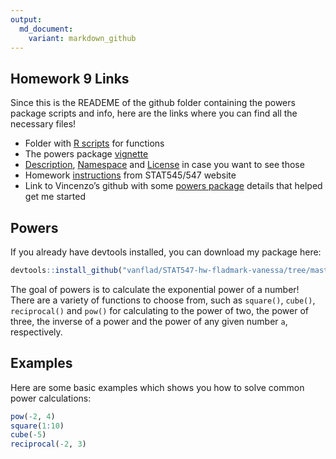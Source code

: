 ```yaml
---
output:
  md_document:
    variant: markdown_github
---
```


## Homework 9 Links

Since this is the READEME of the github folder containing the powers package scripts and info, here are the links where you can find all the necessary files!

* Folder with [R scripts](https://github.com/vanflad/STAT547-hw-fladmark-vanessa/tree/master/Homework%209/R) for functions
* The powers package [vignette](https://github.com/vanflad/STAT547-hw-fladmark-vanessa/blob/master/Homework%209/inst/doc/my_vignette.Rmd)
* [Description](https://github.com/vanflad/STAT547-hw-fladmark-vanessa/blob/master/Homework%209/DESCRIPTION), [Namespace](https://github.com/vanflad/STAT547-hw-fladmark-vanessa/blob/master/Homework%209/NAMESPACE) and [License]() in case you want to see those
* Homework [instructions](http://stat545.com/hw09_package.html) from STAT545/547 website
* Link to Vincenzo's github with some [powers package](https://github.com/vincenzocoia/powers/blob/master/R/pow.R) details that helped get me started

## Powers

If you already have devtools installed, you can download my package here:

```r
devtools::install_github("vanflad/STAT547-hw-fladmark-vanessa/tree/master/Homework%209")
```

The goal of powers is to calculate the exponential power of a number! There are a variety of functions to choose from, such as `square()`, `cube()`, `reciprocal()` and `pow()` for calculating to the power of two, the power of three, the inverse of a power and the power of any given number `a`, respectively.

## Examples

Here are some basic examples which shows you how to solve common power calculations:

```r
pow(-2, 4)
square(1:10)
cube(-5)
reciprocal(-2, 3)
```
